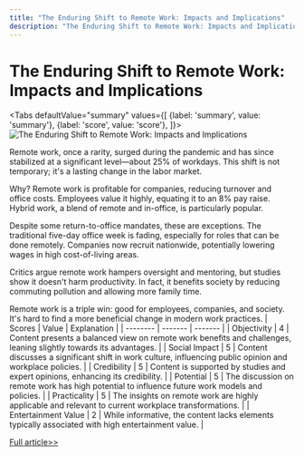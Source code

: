 ```yaml
---
title: "The Enduring Shift to Remote Work: Impacts and Implications"
description: "The Enduring Shift to Remote Work: Impacts and Implications"
---
```



# The Enduring Shift to Remote Work: Impacts and Implications


<Tabs
	defaultValue="summary"
	values={[
	{label: 'summary', value: 'summary'},
	{label: 'score', value: 'score'},
]}>
<TabItem value="summary">
<img
  src="https://image.informedainews.com/2024/06/Soc-vVN-1717722944-0.jpg"
  alt="The Enduring Shift to Remote Work: Impacts and Implications"
/>



Remote work, once a rarity, surged during the pandemic and has since stabilized at a significant level—about 25% of workdays. This shift is not temporary; it's a lasting change in the labor market.

Why? Remote work is profitable for companies, reducing turnover and office costs. Employees value it highly, equating it to an 8% pay raise. Hybrid work, a blend of remote and in-office, is particularly popular.

Despite some return-to-office mandates, these are exceptions. The traditional five-day office week is fading, especially for roles that can be done remotely. Companies now recruit nationwide, potentially lowering wages in high cost-of-living areas.

Critics argue remote work hampers oversight and mentoring, but studies show it doesn't harm productivity. In fact, it benefits society by reducing commuting pollution and allowing more family time.

Remote work is a triple win: good for employees, companies, and society. It's hard to find a more beneficial change in modern work practices.
</TabItem>
<TabItem value="score">
	| Scores     | Value   | Explanation |
	| -------- | ------- | ------- |
	| Objectivity  | 4    | Content presents a balanced view on remote work benefits and challenges, leaning slightly towards its advantages.    |
	| Social Impact | 5     | Content discusses a significant shift in work culture, influencing public opinion and workplace policies.    |
	| Credibility    | 5    | Content is supported by studies and expert opinions, enhancing its credibility.    |
	| Potential    | 5    | The discussion on remote work has high potential to influence future work models and policies.    |
	| Practicality    | 5    | The insights on remote work are highly applicable and relevant to current workplace transformations.    |
	| Entertainment Value    | 2    | While informative, the content lacks elements typically associated with high entertainment value.    |
</TabItem>
</Tabs>

[Full article>>](https://www.cnbc.com/2024/06/06/why-a-five-day-return-to-office-is-unlikely-stanford-economist-says.html)
